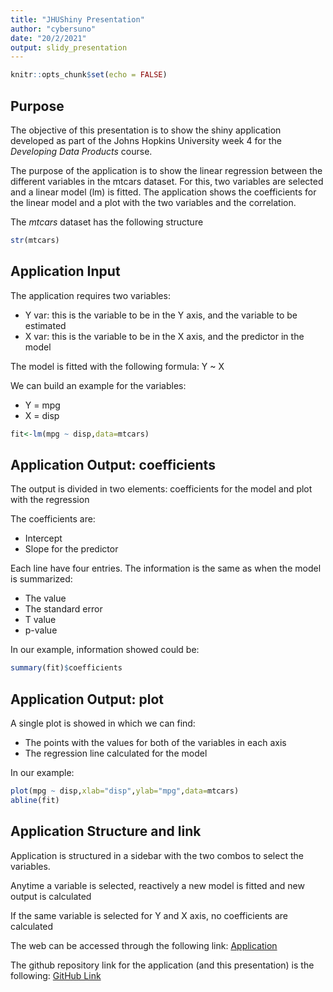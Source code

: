 ```yaml
---
title: "JHUShiny Presentation"
author: "cybersuno"
date: "20/2/2021"
output: slidy_presentation
---
```


```r
knitr::opts_chunk$set(echo = FALSE)
```



## Purpose

The objective of this presentation is to show the shiny application developed as part of the Johns Hopkins University week 4 for the _Developing Data Products_ course.

The purpose of the application is to show the linear regression between the different variables in the mtcars dataset. For this, two variables are selected and a linear model (lm) is fitted.
The application shows the coefficients for the linear model and a plot with the two variables and the correlation.

The _mtcars_ dataset has the following structure
```r
str(mtcars)
```

## Application Input
The application requires two variables:

* Y var: this is the variable to be in the Y axis, and the variable to be estimated
* X var: this is the variable to be in the X axis, and the predictor in the model

The model is fitted with the following formula:
Y ~ X

We can build an example for the variables:

* Y = mpg
* X = disp

```r
fit<-lm(mpg ~ disp,data=mtcars)

``` 

## Application Output: coefficients
The output is divided in two elements: coefficients for the model and plot with the regression

The coefficients are:

* Intercept
* Slope for the predictor

Each line have four entries. The information is the same as when the model is summarized:

* The value
* The standard error
* T value
* p-value

In our example, information showed could be:
```r
summary(fit)$coefficients
```

## Application Output: plot

A single plot is showed in which we can find:

* The points with the values for both of the variables in each axis
* The regression line calculated for the model

In our example:

```r
plot(mpg ~ disp,xlab="disp",ylab="mpg",data=mtcars)
abline(fit)
```


## Application Structure and link

Application is structured in a sidebar with the two combos to select the variables.


Anytime a variable is selected, reactively a new model is fitted and new output is calculated

If the same variable is selected for Y and X axis, no coefficients are calculated


The web can be accessed through the following link:
[Application](http://www.google.es)

The github repository link for the application (and this presentation) is the following:
[GitHub Link](https://github.com/cybersuno/JHUShiny)

